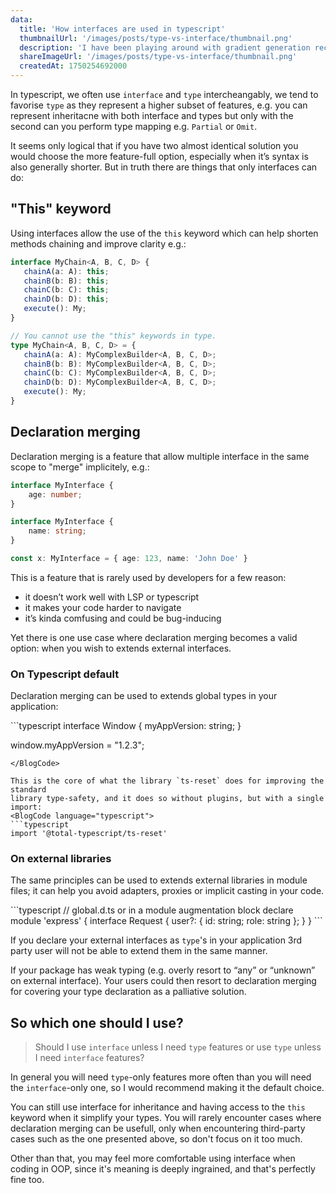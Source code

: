 ```yaml
---
data:
  title: 'How interfaces are used in typescript'
  thumbnailUrl: '/images/posts/type-vs-interface/thumbnail.png'
  description: 'I have been playing around with gradient generation recently, here is the result app'
  shareImageUrl: '/images/posts/type-vs-interface/thumbnail.png'
  createdAt: 1750254692000
---
```



In typescript, we often use `interface` and `type` intercheangably, we tend to favorise `type` as they represent a higher subset of features, e.g. you can represent inheritacne with both interface and types but only with the second can you perform type mapping e.g. `Partial` or `Omit`.

It seems only logical that if you have two almost identical solution you would choose the more feature-full option, especially when it’s syntax is also generally shorter. But in truth there are things that only interfaces can do:

## "This" keyword

Using interfaces allow the use of the `this` keyword which can help shorten methods chaining and improve clarity e.g.:
<BlogCode language="typescript">
```typescript
interface MyChain<A, B, C, D> {
   chainA(a: A): this;
   chainB(b: B): this;
   chainC(b: C): this;
   chainD(b: D): this;
   execute(): My;
}

// You cannot use the "this" keywords in type.
type MyChain<A, B, C, D> = {
   chainA(a: A): MyComplexBuilder<A, B, C, D>;
   chainB(b: B): MyComplexBuilder<A, B, C, D>;
   chainC(b: C): MyComplexBuilder<A, B, C, D>;
   chainD(b: D): MyComplexBuilder<A, B, C, D>;
   execute(): My;
}
```
</BlogCode>

## Declaration merging

Declaration merging is a feature that allow multiple interface in the same scope to "merge" implicitely, e.g.:
<BlogCode language="typescript">
```typescript
interface MyInterface {
    age: number;
}

interface MyInterface {
    name: string;
}

const x: MyInterface = { age: 123, name: 'John Doe' }
```
</BlogCode>

This is a feature that is rarely used by developers for a few reason:
- it doesn’t work well with LSP or typescript
- it makes your code harder to navigate
- it’s kinda comfusing and could be bug-inducing

Yet there is one use case where declaration merging becomes a valid option: when you wish to extends external interfaces.

### On Typescript default

Declaration merging can be used to extends global types in your application:

<BlogCode language="typescript">
```typescript
interface Window {
  myAppVersion: string;
}

window.myAppVersion = "1.2.3";
```
</BlogCode>

This is the core of what the library `ts-reset` does for improving the standard
library type-safety, and it does so without plugins, but with a single import:
<BlogCode language="typescript">
```typescript
import '@total-typescript/ts-reset'
```
</BlogCode>

### On external libraries

The same principles can be used to extends external libraries in module files; it can help you avoid
adapters, proxies or implicit casting in your code.

<BlogCode language="typescript">
```typescript
// global.d.ts or in a module augmentation block
declare module 'express' {
  interface Request {
    user?: { id: string; role: string };
  }
}
```
</BlogCode>

If you declare your external interfaces as `type`'s in your application 3rd
party user will not be able to extend them in the same manner.

If your package has weak typing (e.g. overly resort to “any” or “unknown” on
external interface). Your users could then resort to declaration merging for
covering your type declaration as a palliative solution.

## So which one should I use?

> Should I use `interface` unless I need `type` features or use `type` unless I need `interface` features?

In general you will need `type`-only features more often than you will need the `interface`-only one, so I would recommend making it the default choice.

You can still use interface for inheritance and having access to the `this` keyword when it simplify your types. You will rarely encounter cases where declaration merging can be usefull, only when encountering third-party cases such as the one presented above, so don't focus on it too much.

Other than that, you may feel more comfortable using interface when coding in OOP, since it's meaning is deeply ingrained, and that's perfectly fine too.
